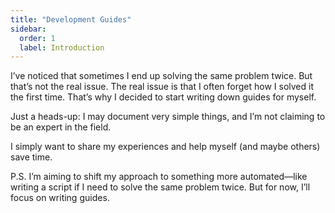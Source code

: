 ```yaml
--- 
title: "Development Guides"
sidebar: 
  order: 1
  label: Introduction
---
```


I’ve noticed that sometimes I end up solving the same problem twice. 
But that’s not the real issue. 
The real issue is that I often forget how I solved it the first time. 
That’s why I decided to start writing down guides for myself.

Just a heads-up: I may document very simple things, and I’m not claiming to be an expert in the field.

I simply want to share my experiences and help myself (and maybe others) save time.

P.S. I’m aiming to shift my approach to something more automated—like writing a script if I need to solve the same problem twice. But for now, I’ll focus on writing guides.